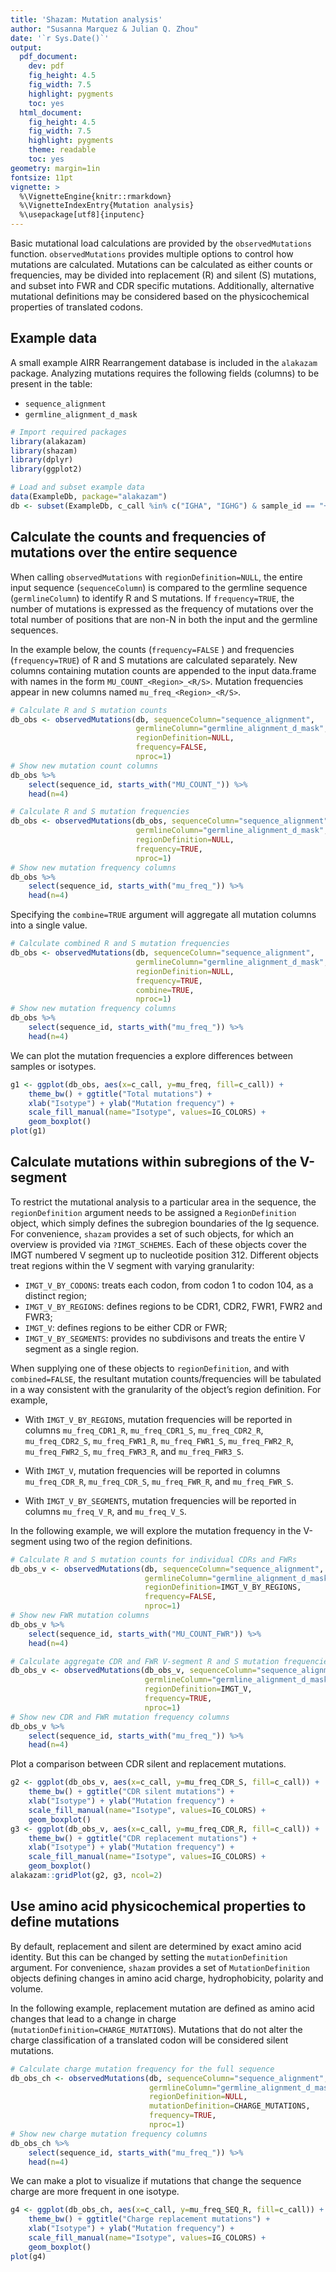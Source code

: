 ```yaml
---
title: 'Shazam: Mutation analysis'
author: "Susanna Marquez & Julian Q. Zhou"
date: '`r Sys.Date()`'
output:
  pdf_document:
    dev: pdf
    fig_height: 4.5
    fig_width: 7.5
    highlight: pygments
    toc: yes
  html_document:
    fig_height: 4.5
    fig_width: 7.5
    highlight: pygments
    theme: readable
    toc: yes
geometry: margin=1in
fontsize: 11pt
vignette: >
  %\VignetteEngine{knitr::rmarkdown} 
  %\VignetteIndexEntry{Mutation analysis} 
  %\usepackage[utf8]{inputenc}
---
```


Basic mutational load calculations are provided by the `observedMutations` function. 
`observedMutations` provides multiple options to control how mutations are calculated.
Mutations can be calculated as either counts or frequencies, may be divided into 
replacement (R) and silent (S) mutations, and subset into FWR and CDR specific mutations.
Additionally, alternative mutational definitions may be considered based on the 
physicochemical properties of translated codons.

## Example data

A small example AIRR Rearrangement database is included in the `alakazam` package. 
Analyzing mutations requires the following fields (columns) to 
be present in the table: 

* `sequence_alignment`
* `germline_alignment_d_mask`

```r
# Import required packages
library(alakazam)
library(shazam)
library(dplyr)
library(ggplot2)

# Load and subset example data
data(ExampleDb, package="alakazam")
db <- subset(ExampleDb, c_call %in% c("IGHA", "IGHG") & sample_id == "+7d")
```

## Calculate the counts and frequencies of mutations over the entire sequence

When calling `observedMutations` with `regionDefinition=NULL`, the entire input sequence 
(`sequenceColumn`) is compared to the germline sequence (`germlineColumn`) to identify R and S mutations. 
If `frequency=TRUE`, the number of mutations is expressed as the frequency of mutations 
over the total number of positions that are non-N in both the input and the germline sequences. 

In the example below, the counts (`frequency=FALSE` ) and frequencies (`frequency=TRUE`) of 
R and S mutations are calculated separately. New columns containing mutation counts are 
appended to the input data.frame with names in the form `MU_COUNT_<Region>_<R/S>`. 
Mutation frequencies appear in new columns named `mu_freq_<Region>_<R/S>`.

```r
# Calculate R and S mutation counts
db_obs <- observedMutations(db, sequenceColumn="sequence_alignment",
                            germlineColumn="germline_alignment_d_mask",
                            regionDefinition=NULL,
                            frequency=FALSE, 
                            nproc=1)
# Show new mutation count columns
db_obs %>% 
    select(sequence_id, starts_with("MU_COUNT_")) %>%
    head(n=4)

# Calculate R and S mutation frequencies
db_obs <- observedMutations(db_obs, sequenceColumn="sequence_alignment",
                            germlineColumn="germline_alignment_d_mask",
                            regionDefinition=NULL,
                            frequency=TRUE, 
                            nproc=1)
# Show new mutation frequency columns
db_obs %>% 
    select(sequence_id, starts_with("mu_freq_")) %>%
    head(n=4)
```

Specifying the `combine=TRUE` argument will aggregate all mutation 
columns into a single value.

```r
# Calculate combined R and S mutation frequencies
db_obs <- observedMutations(db, sequenceColumn="sequence_alignment",
                            germlineColumn="germline_alignment_d_mask",
                            regionDefinition=NULL,
                            frequency=TRUE, 
                            combine=TRUE,
                            nproc=1)
# Show new mutation frequency columns
db_obs %>% 
    select(sequence_id, starts_with("mu_freq_")) %>%
    head(n=4)
```

We can plot the mutation frequencies a explore differences between samples or isotypes.

```r
g1 <- ggplot(db_obs, aes(x=c_call, y=mu_freq, fill=c_call)) +
    theme_bw() + ggtitle("Total mutations") +
    xlab("Isotype") + ylab("Mutation frequency") +
    scale_fill_manual(name="Isotype", values=IG_COLORS) +
    geom_boxplot()
plot(g1)
```

## Calculate mutations within subregions of the V-segment

To restrict the mutational analysis to a particular area in the sequence, the `regionDefinition`
argument needs to be assigned a `RegionDefinition` object, which simply defines the subregion 
boundaries of the Ig sequence. For convenience, `shazam` provides a set of such objects, for which an overview is provided via `?IMGT_SCHEMES`. Each of these objects cover the IMGT numbered V segment up to nucleotide position 312. Different objects treat regions within the V segment with varying granularity:

* `IMGT_V_BY_CODONS`: treats each codon, from codon 1 to codon 104, as a distinct region;
* `IMGT_V_BY_REGIONS`: defines regions to be CDR1, CDR2, FWR1, FWR2 and FWR3;
* `IMGT_V`: defines regions to be either CDR or FWR;
* `IMGT_V_BY_SEGMENTS`: provides no subdivisons and treats the entire V segment as a single region.

When supplying one of these objects to `regionDefinition`, and with `combined=FALSE`, the resultant mutation counts/frequencies will be tabulated in a way consistent with the granularity of the object's region definition. For example, 

* With `IMGT_V_BY_REGIONS`, mutation frequencies will be reported in columns `mu_freq_CDR1_R`, `mu_freq_CDR1_S`, `mu_freq_CDR2_R`, `mu_freq_CDR2_S`, `mu_freq_FWR1_R`, `mu_freq_FWR1_S`, `mu_freq_FWR2_R`, `mu_freq_FWR2_S`, `mu_freq_FWR3_R`, and `mu_freq_FWR3_S`.

* With `IMGT_V`, mutation frequencies will be reported in columns `mu_freq_CDR_R`, `mu_freq_CDR_S`, `mu_freq_FWR_R`, and `mu_freq_FWR_S`.

* With `IMGT_V_BY_SEGMENTS`, mutation frequencies will be reported in columns `mu_freq_V_R`, and `mu_freq_V_S`.

In the following example, we will explore the mutation frequency in the V-segment using two of the region definitions.

```r
# Calculate R and S mutation counts for individual CDRs and FWRs
db_obs_v <- observedMutations(db, sequenceColumn="sequence_alignment",
                              germlineColumn="germline_alignment_d_mask",
                              regionDefinition=IMGT_V_BY_REGIONS,
                              frequency=FALSE, 
                              nproc=1)
# Show new FWR mutation columns
db_obs_v %>% 
    select(sequence_id, starts_with("MU_COUNT_FWR")) %>%
    head(n=4)

# Calculate aggregate CDR and FWR V-segment R and S mutation frequencies
db_obs_v <- observedMutations(db_obs_v, sequenceColumn="sequence_alignment",
                              germlineColumn="germline_alignment_d_mask",
                              regionDefinition=IMGT_V,
                              frequency=TRUE, 
                              nproc=1)
# Show new CDR and FWR mutation frequency columns
db_obs_v %>% 
    select(sequence_id, starts_with("mu_freq_")) %>%
    head(n=4)
```

Plot a comparison between CDR silent and replacement mutations.

```r
g2 <- ggplot(db_obs_v, aes(x=c_call, y=mu_freq_CDR_S, fill=c_call)) +
    theme_bw() + ggtitle("CDR silent mutations") +
    xlab("Isotype") + ylab("Mutation frequency") +
    scale_fill_manual(name="Isotype", values=IG_COLORS) +
    geom_boxplot()
g3 <- ggplot(db_obs_v, aes(x=c_call, y=mu_freq_CDR_R, fill=c_call)) +
    theme_bw() + ggtitle("CDR replacement mutations") +
    xlab("Isotype") + ylab("Mutation frequency") +
    scale_fill_manual(name="Isotype", values=IG_COLORS) +
    geom_boxplot()
alakazam::gridPlot(g2, g3, ncol=2)
```


## Use amino acid physicochemical properties to define mutations

By default, replacement and silent are determined by exact amino acid identity. But this can be 
changed by setting the `mutationDefinition` argument. For convenience, `shazam` provides a set 
of `MutationDefinition` objects defining changes in amino acid charge, hydrophobicity, polarity 
and volume.

In the following example, replacement mutation are defined as amino acid changes that lead to a 
change in charge (`mutationDefinition=CHARGE_MUTATIONS`). Mutations that do not alter
the charge classification of a translated codon will be considered silent mutations.

```r
# Calculate charge mutation frequency for the full sequence
db_obs_ch <- observedMutations(db, sequenceColumn="sequence_alignment",
                               germlineColumn="germline_alignment_d_mask",
                               regionDefinition=NULL,
                               mutationDefinition=CHARGE_MUTATIONS,
                               frequency=TRUE, 
                               nproc=1)
# Show new charge mutation frequency columns
db_obs_ch %>% 
    select(sequence_id, starts_with("mu_freq_")) %>%
    head(n=4)
```

We can make a plot to visualize if mutations that change the sequence charge are more 
frequent in one isotype.

```r
g4 <- ggplot(db_obs_ch, aes(x=c_call, y=mu_freq_SEQ_R, fill=c_call)) +
    theme_bw() + ggtitle("Charge replacement mutations") +
    xlab("Isotype") + ylab("Mutation frequency") +
    scale_fill_manual(name="Isotype", values=IG_COLORS) +
    geom_boxplot()
plot(g4)
```
